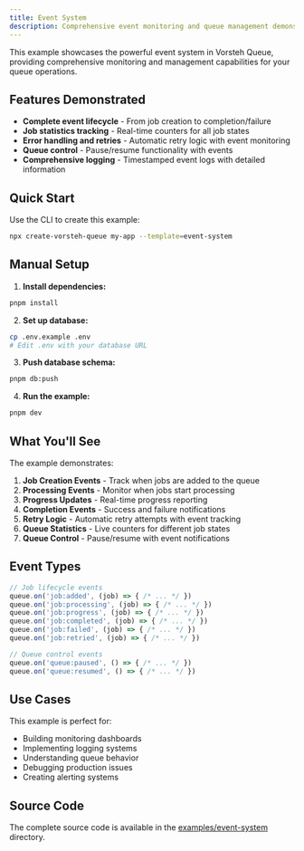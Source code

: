 ```yaml
---
title: Event System
description: Comprehensive event monitoring and queue management demonstrating the complete event lifecycle.
---
```


This example showcases the powerful event system in Vorsteh Queue, providing comprehensive monitoring and management capabilities for your queue operations.

## Features Demonstrated

- **Complete event lifecycle** - From job creation to completion/failure
- **Job statistics tracking** - Real-time counters for all job states
- **Error handling and retries** - Automatic retry logic with event monitoring
- **Queue control** - Pause/resume functionality with events
- **Comprehensive logging** - Timestamped event logs with detailed information

## Quick Start

Use the CLI to create this example:

```bash
npx create-vorsteh-queue my-app --template=event-system
```

## Manual Setup

1. **Install dependencies:**
```bash
pnpm install
```

2. **Set up database:**
```bash
cp .env.example .env
# Edit .env with your database URL
```

3. **Push database schema:**
```bash
pnpm db:push
```

4. **Run the example:**
```bash
pnpm dev
```

## What You'll See

The example demonstrates:

1. **Job Creation Events** - Track when jobs are added to the queue
2. **Processing Events** - Monitor when jobs start processing
3. **Progress Updates** - Real-time progress reporting
4. **Completion Events** - Success and failure notifications
5. **Retry Logic** - Automatic retry attempts with event tracking
6. **Queue Statistics** - Live counters for different job states
7. **Queue Control** - Pause/resume with event notifications

## Event Types

```typescript
// Job lifecycle events
queue.on('job:added', (job) => { /* ... */ })
queue.on('job:processing', (job) => { /* ... */ })
queue.on('job:progress', (job) => { /* ... */ })
queue.on('job:completed', (job) => { /* ... */ })
queue.on('job:failed', (job) => { /* ... */ })
queue.on('job:retried', (job) => { /* ... */ })

// Queue control events
queue.on('queue:paused', () => { /* ... */ })
queue.on('queue:resumed', () => { /* ... */ })
```

## Use Cases

This example is perfect for:
- Building monitoring dashboards
- Implementing logging systems
- Understanding queue behavior
- Debugging production issues
- Creating alerting systems

## Source Code

The complete source code is available in the [examples/event-system](https://github.com/noxify/vorsteh-queue/tree/main/examples/event-system) directory.